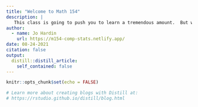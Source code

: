 ```yaml
---
title: "Welcome to Math 154"
description: |
   This class is going to push you to learn a tremendous amount.  But we are going to have an enormous amount of fun together.  I can't wait! 
author:
  - name: Jo Hardin 
    url: https://m154-comp-stats.netlify.app/
date: 08-24-2021
citation: false
output:
  distill::distill_article:
    self_contained: false
---
```


```r
knitr::opts_chunk$set(echo = FALSE)

# Learn more about creating blogs with Distill at:
# https://rstudio.github.io/distill/blog.html

```



